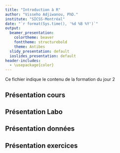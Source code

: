 ```yaml
---
title: "Introduction à R"
author: "Visseho Adjiwanou, PhD."
institute: "SICSS-Montréal"
date: "`r format(Sys.time(), '%d %B %Y')`"
output:
  beamer_presentation:
    colortheme: beaver
    fonttheme: structurebold
    theme: Antibes
  slidy_presentation: default
  ioslides_presentation: default
header-includes:
  - \usepackage{color}
---
```


Ce fichier indique le contenu de la formation du jour 2
<!--
Pour les assistants: ceci doit vous aider à savoir la logique à suivre pour arranger les fichiers

-->

## Présentation cours


## Présentation Labo



## Présentation données


## Présentation exercices